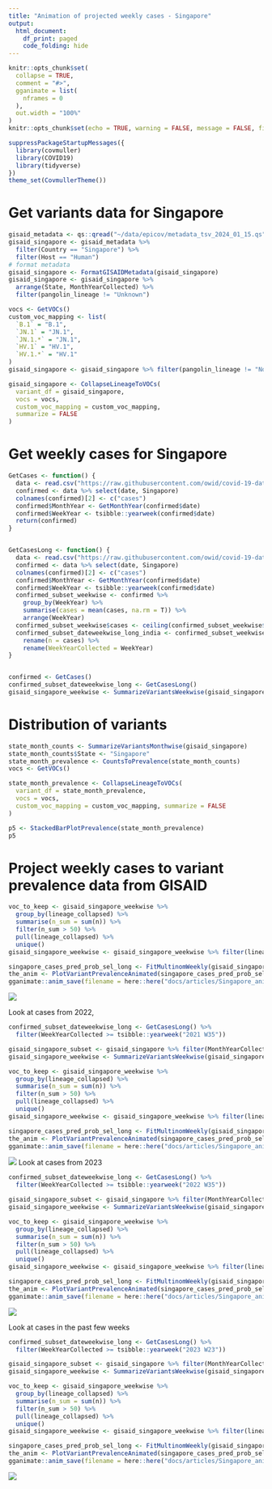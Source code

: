 ```yaml
---
title: "Animation of projected weekly cases - Singapore"
output:
  html_document:
    df_print: paged
    code_folding: hide
---
```


```r
knitr::opts_chunk$set(
  collapse = TRUE,
  comment = "#>",
  gganimate = list(
    nframes = 0
  ),
  out.width = "100%"
)
knitr::opts_chunk$set(echo = TRUE, warning = FALSE, message = FALSE, fig.dim = c(12, 5))
```



```r
suppressPackageStartupMessages({
  library(covmuller)
  library(COVID19)
  library(tidyverse)
})
theme_set(CovmullerTheme())
```

# Get variants data for Singapore

```r
gisaid_metadata <- qs::qread("~/data/epicov/metadata_tsv_2024_01_15.qs")
gisaid_singapore <- gisaid_metadata %>%
  filter(Country == "Singapore") %>%
  filter(Host == "Human")
# format metadata
gisaid_singapore <- FormatGISAIDMetadata(gisaid_singapore)
gisaid_singapore <- gisaid_singapore %>%
  arrange(State, MonthYearCollected) %>%
  filter(pangolin_lineage != "Unknown")

vocs <- GetVOCs()
custom_voc_mapping <- list(
  `B.1` = "B.1",
  `JN.1` = "JN.1",
  `JN.1.*` = "JN.1",
  `HV.1` = "HV.1",
  `HV.1.*` = "HV.1"
)
gisaid_singapore <- gisaid_singapore %>% filter(pangolin_lineage != "None")

gisaid_singapore <- CollapseLineageToVOCs(
  variant_df = gisaid_singapore,
  vocs = vocs,
  custom_voc_mapping = custom_voc_mapping,
  summarize = FALSE
)
```

# Get weekly cases for Singapore

```r
GetCases <- function() {
  data <- read.csv("https://raw.githubusercontent.com/owid/covid-19-data/master/public/data/cases_deaths/new_cases.csv")
  confirmed <- data %>% select(date, Singapore)
  colnames(confirmed)[2] <- c("cases")
  confirmed$MonthYear <- GetMonthYear(confirmed$date)
  confirmed$WeekYear <- tsibble::yearweek(confirmed$date)
  return(confirmed)
}


GetCasesLong <- function() {
  data <- read.csv("https://raw.githubusercontent.com/owid/covid-19-data/master/public/data/cases_deaths/new_cases.csv")
  confirmed <- data %>% select(date, Singapore)
  colnames(confirmed)[2] <- c("cases")
  confirmed$MonthYear <- GetMonthYear(confirmed$date)
  confirmed$WeekYear <- tsibble::yearweek(confirmed$date)
  confirmed_subset_weekwise <- confirmed %>%
    group_by(WeekYear) %>%
    summarise(cases = mean(cases, na.rm = T)) %>%
    arrange(WeekYear)
  confirmed_subset_weekwise$cases <- ceiling(confirmed_subset_weekwise$cases)
  confirmed_subset_dateweekwise_long_india <- confirmed_subset_weekwise %>%
    rename(n = cases) %>%
    rename(WeekYearCollected = WeekYear)
}


confirmed <- GetCases()
confirmed_subset_dateweekwise_long <- GetCasesLong()
gisaid_singapore_weekwise <- SummarizeVariantsWeekwise(gisaid_singapore)
```


# Distribution of variants



```r
state_month_counts <- SummarizeVariantsMonthwise(gisaid_singapore)
state_month_counts$State <- "Singapore"
state_month_prevalence <- CountsToPrevalence(state_month_counts)
vocs <- GetVOCs()

state_month_prevalence <- CollapseLineageToVOCs(
  variant_df = state_month_prevalence,
  vocs = vocs,
  custom_voc_mapping = custom_voc_mapping, summarize = FALSE
)

p5 <- StackedBarPlotPrevalence(state_month_prevalence)
p5
```


# Project weekly cases to variant prevalence data from GISAID

```r
voc_to_keep <- gisaid_singapore_weekwise %>%
  group_by(lineage_collapsed) %>%
  summarise(n_sum = sum(n)) %>%
  filter(n_sum > 50) %>%
  pull(lineage_collapsed) %>%
  unique()
gisaid_singapore_weekwise <- gisaid_singapore_weekwise %>% filter(lineage_collapsed %in% voc_to_keep)

singapore_cases_pred_prob_sel_long <- FitMultinomWeekly(gisaid_singapore_weekwise, confirmed_subset_dateweekwise_long)
the_anim <- PlotVariantPrevalenceAnimated(singapore_cases_pred_prob_sel_long, title = "Estimated cases (weekly average) in Singapore by variant", caption = "**Source: gisaid.org and ourworldindata.org/coronavirus**<br>", date_breaks = "100 days")
gganimate::anim_save(filename = here::here("docs/articles/Singapore_animated.gif"), animation = the_anim)
```

![](Singapore_animated.gif)

Look at cases from 2022,

```r
confirmed_subset_dateweekwise_long <- GetCasesLong() %>%
  filter(WeekYearCollected >= tsibble::yearweek("2021 W35"))

gisaid_singapore_subset <- gisaid_singapore %>% filter(MonthYearCollected > "Oct 2021")
gisaid_singapore_weekwise <- SummarizeVariantsWeekwise(gisaid_singapore_subset)

voc_to_keep <- gisaid_singapore_weekwise %>%
  group_by(lineage_collapsed) %>%
  summarise(n_sum = sum(n)) %>%
  filter(n_sum > 50) %>%
  pull(lineage_collapsed) %>%
  unique()
gisaid_singapore_weekwise <- gisaid_singapore_weekwise %>% filter(lineage_collapsed %in% voc_to_keep)

singapore_cases_pred_prob_sel_long <- FitMultinomWeekly(gisaid_singapore_weekwise, confirmed_subset_dateweekwise_long)
the_anim <- PlotVariantPrevalenceAnimated(singapore_cases_pred_prob_sel_long, title = "Estimated cases (weekly average) in Singapore by variant", caption = "**Source: gisaid.org and ourworldindata.org/coronavirus**<br>", date_breaks = "100 days")
gganimate::anim_save(filename = here::here("docs/articles/Singapore_animated_2021.gif"), animation = the_anim)
```

![](Singapore_animated_2021.gif)
Look at cases from 2023

```r
confirmed_subset_dateweekwise_long <- GetCasesLong() %>%
  filter(WeekYearCollected >= tsibble::yearweek("2022 W35"))

gisaid_singapore_subset <- gisaid_singapore %>% filter(MonthYearCollected > "October 2022")
gisaid_singapore_weekwise <- SummarizeVariantsWeekwise(gisaid_singapore_subset)

voc_to_keep <- gisaid_singapore_weekwise %>%
  group_by(lineage_collapsed) %>%
  summarise(n_sum = sum(n)) %>%
  filter(n_sum > 50) %>%
  pull(lineage_collapsed) %>%
  unique()
gisaid_singapore_weekwise <- gisaid_singapore_weekwise %>% filter(lineage_collapsed %in% voc_to_keep)

singapore_cases_pred_prob_sel_long <- FitMultinomWeekly(gisaid_singapore_weekwise, confirmed_subset_dateweekwise_long)
the_anim <- PlotVariantPrevalenceAnimated(singapore_cases_pred_prob_sel_long, title = "Estimated cases (weekly average) in Singapore by variant", caption = "**Source: gisaid.org and ourworldindata.org/coronavirus**<br>")
gganimate::anim_save(filename = here::here("docs/articles/Singapore_animated_2023.gif"), animation = the_anim)
```

![](Singapore_animated_2023.gif)



Look at cases in the past few weeks

```r
confirmed_subset_dateweekwise_long <- GetCasesLong() %>%
  filter(WeekYearCollected >= tsibble::yearweek("2023 W23"))

gisaid_singapore_subset <- gisaid_singapore %>% filter(MonthYearCollected > "June 2023")
gisaid_singapore_weekwise <- SummarizeVariantsWeekwise(gisaid_singapore_subset)

voc_to_keep <- gisaid_singapore_weekwise %>%
  group_by(lineage_collapsed) %>%
  summarise(n_sum = sum(n)) %>%
  filter(n_sum > 50) %>%
  pull(lineage_collapsed) %>%
  unique()
gisaid_singapore_weekwise <- gisaid_singapore_weekwise %>% filter(lineage_collapsed %in% voc_to_keep)

singapore_cases_pred_prob_sel_long <- FitMultinomWeekly(gisaid_singapore_weekwise, confirmed_subset_dateweekwise_long)
the_anim <- PlotVariantPrevalenceAnimated(singapore_cases_pred_prob_sel_long, title = "Estimated cases (weekly average) in Singapore by variant", caption = "**Source: gisaid.org and ourworldindata.org/coronavirus**<br>")
gganimate::anim_save(filename = here::here("docs/articles/Singapore_animated_2024.gif"), animation = the_anim)
```
![](Singapore_animated_2024.gif)

